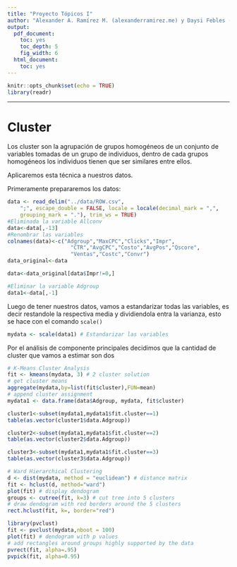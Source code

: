```yaml
---
title: "Proyecto Tópicos I"
author: "Alexander A. Ramírez M. (alexanderramirez.me) y Daysi Febles (daysilorenafeblesr@gmail.com)"
output:
  pdf_document: 
    toc: yes
    toc_depth: 5
    fig_width: 6
  html_document: 
    toc: yes
---
```


```r
knitr::opts_chunk$set(echo = TRUE)
library(readr)
```

----

# Cluster

Los cluster son la agrupación de grupos homogéneos de un conjunto de variables tomadas de un grupo de individuos, dentro de cada grupos homogéneos los individuos tienen que ser similares entre ellos. 

Aplicaremos esta técnica a nuestros datos.

Primeramente prepararemos los datos:

```r
data <- read_delim("../data/ROW.csv", 
    ";", escape_double = FALSE, locale = locale(decimal_mark = ",", 
    grouping_mark = "."), trim_ws = TRUE)
#Eliminada la variable Allconv
data<-data[,-13]
#Renombrar las variables
colnames(data)<-c("Adgroup","MaxCPC","Clicks","Impr",
                    "CTR","AvgCPC","Costo","AvgPos","Qscore",
                    "Ventas","Costc","Convr")
data_original<-data

data<-data_original[data$Impr!=0,]

#Eliminar la variable Adgroup
data1<-data[,-1]
```

Luego de tener nuestros datos, vamos a estandarizar todas las variables, es decir restandole la respectiva media y dividiendola entra la varianza, esto se hace con el comando `scale()`
```r
mydata <- scale(data1) # Estandarizar las variables
```

Por el análisis de componente principales decidimos que la cantidad de cluster que vamos a estimar son dos
```r
# K-Means Cluster Analysis
fit <- kmeans(mydata, 3) # 2 cluster solution
# get cluster means 
aggregate(mydata,by=list(fit$cluster),FUN=mean)
# append cluster assignment
mydata1 <- data.frame(data$Adgroup, mydata, fit$cluster)

cluster1<-subset(mydata1,mydata1$fit.cluster==1)
table(as.vector(cluster1$data.Adgroup))

cluster2<-subset(mydata1,mydata1$fit.cluster==2)
table(as.vector(cluster2$data.Adgroup))

cluster3<-subset(mydata1,mydata1$fit.cluster==3)
table(as.vector(cluster3$data.Adgroup))
```

```r
# Ward Hierarchical Clustering
d <- dist(mydata, method = "euclidean") # distance matrix
fit <- hclust(d, method="ward") 
plot(fit) # display dendogram
groups <- cutree(fit, k=3) # cut tree into 5 clusters
# draw dendogram with red borders around the 5 clusters 
rect.hclust(fit, k=, border="red")
```


```r
library(pvclust)
fit <- pvclust(mydata,nboot = 100)
plot(fit) # dendogram with p values
# add rectangles around groups highly supported by the data
pvrect(fit, alpha=.95)
pvpick(fit, alpha=0.95)
```